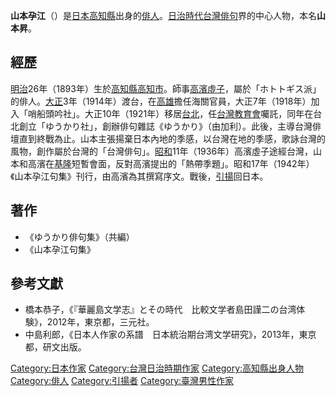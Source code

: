 {{Japanese|japanese=山本 孕江|kana=やまもと ようこう|romaji=Yamamoto Yōkō}}
'''山本孕江'''（{{bd|1893年|12月|1947年?||}}）是[[日本|日本]][[高知縣|高知縣]]出身的[[俳人|俳人]]。[[台灣日治時期|日治時代]][[台灣|台灣]][[俳句|俳句]]界的中心人物，本名'''山本昇'''。

== 經歷 ==
[[明治|明治]]26年（1893年）生於[[高知縣|高知縣]][[高知市|高知市]]。師事[[高濱虛子|高濱虛子]]，屬於「ホトトギス派」的俳人。[[大正|大正]]3年（1914年）渡台，在[[高雄|高雄]]擔任海關官員，大正7年（1918年）加入「哨船頭吟社」。大正10年（1921年）移居[[台北|台北]]，任[[台灣教育會|台灣教育會]]囑託，同年在台北創立「ゆうかり社」，創辦俳句雜誌《ゆうかり》（由加利）。此後，主導台灣俳壇直到終戰為止。山本主張揚棄日本內地的季感，以台灣在地的季感，歌詠台灣的風物，創作屬於台灣的「台灣俳句」。[[昭和|昭和]]11年（1936年）高濱虛子途經台灣，山本和高濱在[[基隆|基隆]]短暫會面，反對高濱提出的「熱帶季題」。昭和17年（1942年）《山本孕江句集》刊行，由高濱為其撰寫序文。戰後，[[引揚歸國|引揚]]回日本。

== 著作 ==
*《ゆうかり俳句集》（共編）
*《山本孕江句集》

== 參考文獻 ==
*橋本恭子，《『華麗島文学志』とその時代　比較文学者島田謹二の台湾体験》，2012年，東京都，三元社。
*中島利郎，《日本人作家の系譜　日本統治期台湾文学研究》，2013年，東京都，研文出版。

{{DEFAULTSORT:Yamamoto Yoko}}
[[Category:日本作家|Category:日本作家]]
[[Category:台灣日治時期作家|Category:台灣日治時期作家]]
[[Category:高知縣出身人物|Category:高知縣出身人物]]
[[Category:俳人|Category:俳人]]
[[Category:引揚者|Category:引揚者]]
[[Category:臺灣男性作家|Category:臺灣男性作家]]